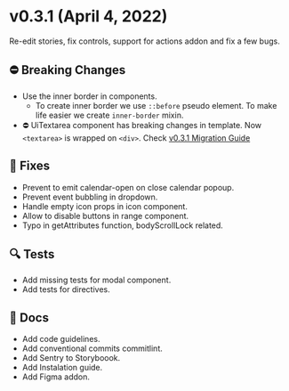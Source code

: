 
<Meta title="Releases/v0.3.x/v0.3.1/Changelog" />

# v0.3.1 (April 4, 2022)
Re-edit stories, fix controls, support for actions addon and fix a few bugs.

## ⛔️ Breaking Changes
- Use the inner border in components.
  - To create inner border we use `::before` pseudo element. To make life easier we create `inner-border` mixin.
- ⛔️ UiTextarea component has breaking changes in template. Now `<textarea>` is wrapped on `<div>`. Check [v0.3.1 Migration Guide](/docs/releases-v0-3-x-v0-3-1-migration-guide--page)

## 🐛 Fixes
- Prevent to emit calendar-open on close calendar popoup.
- Prevent event bubbling in dropdown.
- Handle empty icon props in icon component.
- Allow to disable buttons in range component.
- Typo in getAttributes function, bodyScrollLock related.

## 🔍 Tests
- Add missing tests for modal component.
- Add tests for directives.

## 📄 Docs
- Add code guidelines.
- Add conventional commits commitlint.
- Add Sentry to Storyboook.
- Add Instalation guide.
- Add Figma addon.
